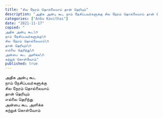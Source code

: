 ```yaml
---
title: "சில நேரம் தொல்லையாய் தான் தெரியும்"
description: "அதிக அன்பு கூட நாம் நேசிப்பவர்களுக்கு சில நேரம் தொல்லையாய் தான் தெரியும் எல்லை தெரிந்து அன்பை கூட அளிக்க."
categories: ["Anbu Kavithai"]
date: "2021-11-17"
copied: "
அதிக அன்பு கூட\n
நாம் நேசிப்பவர்களுக்கு\n
சில நேரம் தொல்லையாய்\n
தான் தெரியும்\n
எல்லை தெரிந்து\n
அன்பை கூட அளிக்க\n
கற்றுக் கொள்வோம்"
published: true
---
```


அதிக அன்பு கூட  
நாம் நேசிப்பவர்களுக்கு  
சில நேரம் தொல்லையாய்  
தான் தெரியும்  
எல்லை தெரிந்து  
அன்பை கூட அளிக்க  
கற்றுக் கொள்வோம்
